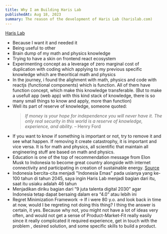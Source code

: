 ```yaml
---
title: Why I am Building Haris Lab
publishedAt: Aug 18, 2023
summary: The reason of the development of Haris Lab (harislab.com)
---
```


[Haris Lab](https://www.harislab.com)

- Because I want it and needed it
- Being useful to other
- Brain dump of my math and physics knowledge
- Trying to have a skin on frontend react ecosystem
- Experimenting concept as a leverage of zero marginal cost of duplication with coding which applying to my previous specific knowledge which are theoritical math and physics
- In the journey, i found the alighment with math, physics and code with reactjs (functional components) which is function. All of them have function concept, which make this knowledge transferable. (But to make a usefull app (web app) with this kind stack of knowledge, there is so many small things to know and apply, more than function)
- Well its part of reserve of knowledge, someone quoted:
  > _If money is your hope for independence you will never have it. The only real security in this world is a reserve of knowledge, experience, and ability._ – Henry Ford
- If you want to know if something is important or not, try to remove it and see what happen. If removing it create catastrophy, it is important and vice versa. It is for math and physics, all scientific that maintain all engineering stuff are based on math and physics.
- Education is one of the top of recommendation message from Elon Musk to Indonesia to become great country alongside with internet connectivity and participating in creation of sustainable energy. [Source](https://www.youtube.com/watch?v=gkBvFB9jfVo)
- Indonesia bercita-cita menjadi "Indonesia Emas" pada usianya yang ke-100 tahun di tahun 2045, saya ingin Haris Lab menjadi bagian dari itu, saat itu usiaku adalah 46 tahun
- Menjadikan diriku bagian dari “9 juta talenta digital 2030” agar Indonesia tetap dapat bersaing dalam era “4.0” atau lebih ini
- Regret Minimization Framework -> If i were 80 y.o. and look back in time at now, would I be regreting not doing this thing? I thing the answer is certain, it yes. Because why not, you might not have a lot of ideas very often, and would not get a sense of Product-Market-Fit really easily since it really complicated it required experience, get in touch with the problem , desired solution, and some specific skills to build a product.
